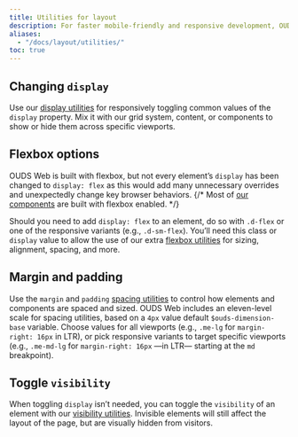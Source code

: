 ```yaml
---
title: Utilities for layout
description: For faster mobile-friendly and responsive development, OUDS Web includes dozens of utility classes for showing, hiding, aligning, and spacing content.
aliases:
  - "/docs/layout/utilities/"
toc: true
---
```


## Changing `display`

Use our [display utilities]([[docsref:/utilities/display]]) for responsively toggling common values of the `display` property. Mix it with our grid system, content, or components to show or hide them across specific viewports.

## Flexbox options

OUDS Web is built with flexbox, but not every element’s `display` has been changed to `display: flex` as this would add many unnecessary overrides and unexpectedly change key browser behaviors.
{/* Most of [our components]([[docsref:/components/alerts]]) are built with flexbox enabled. */}

Should you need to add `display: flex` to an element, do so with `.d-flex` or one of the responsive variants (e.g., `.d-sm-flex`). You’ll need this class or `display` value to allow the use of our extra [flexbox utilities]([[docsref:/utilities/flex]]) for sizing, alignment, spacing, and more.

## Margin and padding

Use the `margin` and `padding` [spacing utilities]([[docsref:/utilities/spacing]]) to control how elements and components are spaced and sized. OUDS Web includes an eleven-level scale for spacing utilities, based on a `4px` value default `$ouds-dimension-base` variable. Choose values for all viewports (e.g., `.me-lg` for `margin-right: 16px` in LTR), or pick responsive variants to target specific viewports (e.g., `.me-md-lg` for `margin-right: 16px` —in LTR— starting at the `md` breakpoint).

## Toggle `visibility`

When toggling `display` isn’t needed, you can toggle the `visibility` of an element with our [visibility utilities]([[docsref:/utilities/visibility]]). Invisible elements will still affect the layout of the page, but are visually hidden from visitors.
